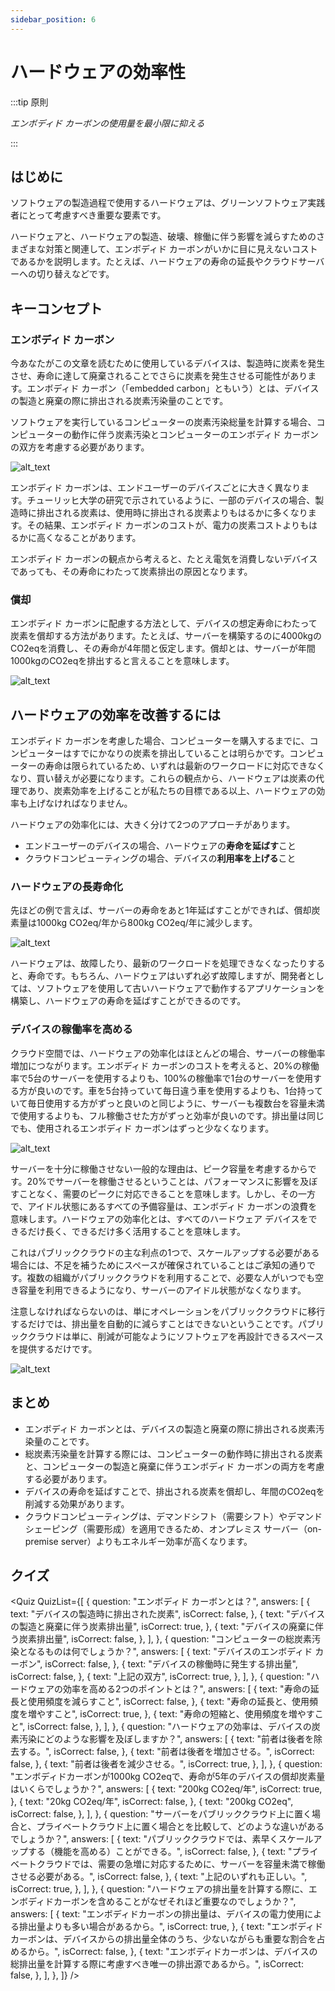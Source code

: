 ```yaml
---
sidebar_position: 6
---
```



# ハードウェアの効率性

:::tip 原則

_エンボディド カーボンの使用量を最小限に抑える_

:::

## はじめに

ソフトウェアの製造過程で使用するハードウェアは、グリーンソフトウェア実践者にとって考慮すべき重要な要素です。

ハードウェアと、ハードウェアの製造、破壊、稼働に伴う影響を減らすためのさまざまな対策と関連して、エンボディド カーボンがいかに目に見えないコストであるかを説明します。たとえば、ハードウェアの寿命の延長やクラウドサーバーへの切り替えなどです。

## キーコンセプト

### エンボディド カーボン

今あなたがこの文章を読むために使用しているデバイスは、製造時に炭素を発生させ、寿命に達して廃棄されることでさらに炭素を発生させる可能性があります。エンボディド カーボン（「embedded carbon」ともいう）とは、デバイスの製造と廃棄の際に排出される炭素汚染量のことです。

ソフトウェアを実行しているコンピューターの炭素汚染総量を計算する場合、コンピューターの動作に伴う炭素汚染とコンピューターのエンボディド カーボンの双方を考慮する必要があります。

![alt_text](./images/17_embodioed_carbon_J.png "image_tooltip")

エンボディド カーボンは、エンドユーザーのデバイスごとに大きく異なります。チューリッヒ大学の研究で示されているように、一部のデバイスの場合、製造時に排出される炭素は、使用時に排出される炭素よりもはるかに多くなります。その結果、エンボディド カーボンのコストが、電力の炭素コストよりもはるかに高くなることがあります。

エンボディド カーボンの観点から考えると、たとえ電気を消費しないデバイスであっても、その寿命にわたって炭素排出の原因となります。

### 償却

エンボディド カーボンに配慮する方法として、デバイスの想定寿命にわたって炭素を償却する方法があります。たとえば、サーバーを構築するのに4000kgのCO2eqを消費し、その寿命が4年間と仮定します。償却とは、サーバーが年間1000kgのCO2eqを排出すると言えることを意味します。

![alt_text](./images/18_amortization_J.png "image_tooltip")

## ハードウェアの効率を改善するには

エンボディド カーボンを考慮した場合、コンピューターを購入するまでに、コンピューターはすでにかなりの炭素を排出していることは明らかです。コンピューターの寿命は限られているため、いずれは最新のワークロードに対応できなくなり、買い替えが必要になります。これらの観点から、ハードウェアは炭素の代理であり、炭素効率を上げることが私たちの目標である以上、ハードウェアの効率も上げなければなりません。

ハードウェアの効率化には、大きく分けて2つのアプローチがあります。

- エンドユーザーのデバイスの場合、ハードウェアの**寿命を延ばす**こと
- クラウドコンピューティングの場合、デバイスの**利用率を上げる**こと

### ハードウェアの長寿命化

先ほどの例で言えば、サーバーの寿命をあと1年延ばすことができれば、償却炭素量は1000kg CO2eq/年から800kg CO2eq/年に減少します。

![alt_text](./images/19_lifespan_J.png "image_tooltip")

ハードウェアは、故障したり、最新のワークロードを処理できなくなったりすると、寿命です。もちろん、ハードウェアはいずれ必ず故障しますが、開発者としては、ソフトウェアを使用して古いハードウェアで動作するアプリケーションを構築し、ハードウェアの寿命を延ばすことができるのです。

### デバイスの稼働率を高める

クラウド空間では、ハードウェアの効率化はほとんどの場合、サーバーの稼働率増加につながります。エンボディド カーボンのコストを考えると、20%の稼働率で5台のサーバーを使用するよりも、100%の稼働率で1台のサーバーを使用する方が良いのです。車を5台持っていて毎日違う車を使用するよりも、1台持っていて毎日使用する方がずっと良いのと同じように、サーバーも複数台を容量未満で使用するよりも、フル稼働させた方がずっと効率が良いのです。排出量は同じでも、使用されるエンボディド カーボンはずっと少なくなります。

![alt_text](./images/20_increasing_utilization.png "image_tooltip")

サーバーを十分に稼働させない一般的な理由は、ピーク容量を考慮するからです。20%でサーバーを稼働させるということは、パフォーマンスに影響を及ぼすことなく、需要のピークに対応できることを意味します。しかし、その一方で、アイドル状態にあるすべての予備容量は、エンボディド カーボンの浪費を意味します。ハードウェアの効率化とは、すべてのハードウェア デバイスをできるだけ長く、できるだけ多く活用することを意味します。

これはパブリッククラウドの主な利点の1つで、スケールアップする必要がある場合には、不足を補うためにスペースが確保されていることはご承知の通りです。複数の組織がパブリッククラウドを利用することで、必要な人がいつでも空き容量を利用できるようになり、サーバーのアイドル状態がなくなります。

注意しなければならないのは、単にオペレーションをパブリッククラウドに移行するだけでは、排出量を自動的に減らすことはできないということです。パブリッククラウドは単に、削減が可能なようにソフトウェアを再設計できるスペースを提供するだけです。

![alt_text](./images/21_private_vs_public_cloud_J.png "image_tooltip")

## まとめ

- エンボディド カーボンとは、デバイスの製造と廃棄の際に排出される炭素汚染量のことです。
- 総炭素汚染量を計算する際には、コンピューターの動作時に排出される炭素と、コンピューターの製造と廃棄に伴うエンボディド カーボンの両方を考慮する必要があります。
- デバイスの寿命を延ばすことで、排出される炭素を償却し、年間のCO2eqを削減する効果があります。
- クラウドコンピューティングは、デマンドシフト（需要シフト）やデマンドシェーピング（需要形成）を適用できるため、オンプレミス サーバー（on-premise server）よりもエネルギー効率が高くなります。

## クイズ

<Quiz
  QuizList={[
    {
      question: "エンボディド カーボンとは？",
      answers: [
        {
          text: "デバイスの製造時に排出された炭素",
          isCorrect: false,
        },
        {
          text: "デバイスの製造と廃棄に伴う炭素排出量",
          isCorrect: true,
        },
        {
          text: "デバイスの廃棄に伴う炭素排出量",
          isCorrect: false,
        },
      ],
    },
    {
      question: "コンピューターの総炭素汚染となるものは何でしょうか？",
      answers: [
        {
          text: "デバイスのエンボディド カーボン",
          isCorrect: false,
        },
        {
          text: "デバイスの稼働時に発生する排出量",
          isCorrect: false,
        },
        {
          text: "上記の双方",
          isCorrect: true,
        },
      ],
    },
    {
      question:
        "ハードウェアの効率を高める2つのポイントとは？",
      answers: [
        {
          text: "寿命の延長と使用頻度を減らすこと",
          isCorrect: false,
        },
        {
          text: "寿命の延長と、使用頻度を増やすこと",
          isCorrect: true,
        },
        {
          text: "寿命の短縮と、使用頻度を増やすこと",
          isCorrect: false,
        },
      ],
    },
    {
      question:
        "ハードウェアの効率は、デバイスの炭素汚染にどのような影響を及ぼしますか？",
      answers: [
        {
          text: "前者は後者を除去する。",
          isCorrect: false,
        },
        {
          text: "前者は後者を増加させる。",
          isCorrect: false,
        },
        {
          text: "前者は後者を減少させる。",
          isCorrect: true,
        },
      ],
    },
    {
      question:
        "エンボディドカーボンが1000kg CO2eqで、寿命が5年のデバイスの償却炭素量はいくらでしょうか？",
      answers: [
        {
          text: "200kg CO2eq/年",
          isCorrect: true,
        },
        {
          text: "20kg CO2eq/年",
          isCorrect: false,
        },
        {
          text: "200kg CO2eq",
          isCorrect: false,
        },
      ],
    },
    {
      question:
        "サーバーをパブリッククラウド上に置く場合と、プライベートクラウド上に置く場合とを比較して、どのような違いがあるでしょうか？",
      answers: [
        {
          text: "パブリッククラウドでは、素早くスケールアップする（機能を高める）ことができる。",
          isCorrect: false,
        },
        {
          text: "プライベートクラウドでは、需要の急増に対応するために、サーバーを容量未満で稼働させる必要がある。",
          isCorrect: false,
        },
        {
          text: "上記のいずれも正しい。",
          isCorrect: true,
        },
      ],
    },
    {
      question:
        "ハードウェアの排出量を計算する際に、エンボディドカーボンを含めることがなぜそれほど重要なのでしょうか？",
      answers: [
        {
          text: "エンボディドカーボンの排出量は、デバイスの電力使用による排出量よりも多い場合があるから。",
          isCorrect: true,
        },
        {
          text: "エンボディドカーボンは、デバイスからの排出量全体のうち、少ないながらも重要な割合を占めるから。",
          isCorrect: false,
        },
        {
          text: "エンボディドカーボンは、デバイスの総排出量を計算する際に考慮すべき唯一の排出源であるから。",
          isCorrect: false,
        },
      ],
    },
  ]}
/>
